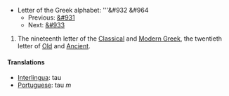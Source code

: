 *Letter of the Greek alphabet: '''&#932 &#964
**Previous: [[sigma|&#931]]
**Next: [[upsilon|&#933]]

# The nineteenth letter of the [[Classical Greek|Classical]] and [[Modern Greek]], the twentieth letter of [[Old Greek|Old]] and [[Ancient Greek|Ancient]].
==== Translations ====
*[[Interlingua]]: tau
*[[Portuguese]]: tau ''m''